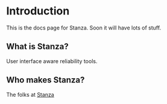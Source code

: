 # Introduction
 
This is the docs page for Stanza. Soon it will have lots of stuff.

## What is Stanza?

User interface aware reliability tools.

## Who makes Stanza?

The folks at [Stanza](https://stanza.systems)